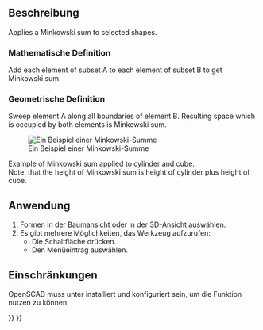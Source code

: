 <languages/>

{{Docnav
|[[OpenSCAD_Hull/de|Hülle]]
|
|[[OpenSCAD_Workbench/de|OpenSCAD]]
|IconL=OpenSCAD_Hull.svg
|IconR=
|IconC=Workbench_OpenSCAD.svg
}}

<div class="mw-translate-fuzzy">
{{GuiCommand/de
|Name=OpenSCAD Minkowski
|Name/de=OpenSCAD Minkowski
|MenuLocation=OpenSCAD → Minkowski sum
‎||Workbenches=[[OpenSCAD_Workbench/de|OpenSCAD]]
}}
</div>

<span id="Description"></span>
==Beschreibung==

<div lang="en" dir="ltr" class="mw-content-ltr">
Applies a Minkowski sum to selected shapes.
</div>

<span id="Mathematical_Definition"></span>
===Mathematische Definition===

<div lang="en" dir="ltr" class="mw-content-ltr">
Add each element of subset A to each element of subset B to get Minkowski sum.
</div>

<span id="Geometrical_Definition"></span>
===Geometrische Definition===

<div lang="en" dir="ltr" class="mw-content-ltr">
Sweep element A along all boundaries of element B. Resulting space which is occupied by both elements is Minkowski sum.
</div>

[[Image:Minkowski_example.jpg|Ein Beispiel einer Minkowski-Summe]]

<div lang="en" dir="ltr" class="mw-content-ltr">
Example of Minkowski sum applied to cylinder and cube.<br>
Note: that the height of Minkowski sum is height of cylinder plus height of cube.
</div>

<span id="Usage"></span>
==Anwendung==

<div class="mw-translate-fuzzy">
# Formen in der [[Tree_view/de|Baumansicht]] oder in der [[3D_view/de|3D-Ansicht]] auswählen.
# Es gibt mehrere Möglichkeiten, das Werkzeug aufzurufen:
#* Die Schaltfläche {{Button|[[Image:OpenSCAD_Minkowski.svg|16px]] [[OpenSCAD_Minkowski/de|Minkowski Summe]]}} drücken.
#* Den Menüeintrag {{MenuCommand|OpenSCAD → [[Image:OpenSCAD_Minkowski.svg|16px]] Minkowski Summe}} auswählen.
</div>

<span id="Limitations"></span>
==Einschränkungen==

<div class="mw-translate-fuzzy">
OpenSCAD muss unter {{MenuCommand|Bearbeiten → Einstellungen}} installiert und konfiguriert sein, um die Funktion nutzen zu können
</div>


{{Docnav
|[[OpenSCAD_Hull/de|Hülle]]
|
|[[OpenSCAD_Workbench/de|OpenSCAD]]
|IconL=OpenSCAD_Hull.svg
|IconR=
|IconC=Workbench_OpenSCAD.svg
}}

{{OpenSCAD_Tools_navi{{#translation:}}}}
{{Userdocnavi{{#translation:}}}}